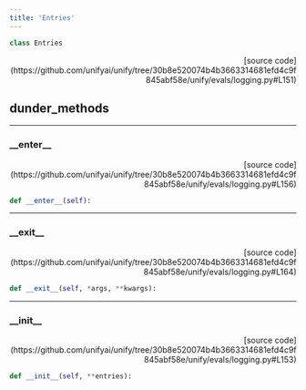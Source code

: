 ```yaml
---
title: 'Entries'
---
```


```python
class Entries
```

<p align="right">[source code](https://github.com/unifyai/unify/tree/30b8e520074b4b3663314681efd4c9f845abf58e/unify/evals/logging.py#L151)</p>



## dunder_methods

---

### \_\_enter\_\_

<p align="right">[source code](https://github.com/unifyai/unify/tree/30b8e520074b4b3663314681efd4c9f845abf58e/unify/evals/logging.py#L156)</p>

```python
def __enter__(self):
```



---

### \_\_exit\_\_

<p align="right">[source code](https://github.com/unifyai/unify/tree/30b8e520074b4b3663314681efd4c9f845abf58e/unify/evals/logging.py#L164)</p>

```python
def __exit__(self, *args, **kwargs):
```



---

### \_\_init\_\_

<p align="right">[source code](https://github.com/unifyai/unify/tree/30b8e520074b4b3663314681efd4c9f845abf58e/unify/evals/logging.py#L153)</p>

```python
def __init__(self, **entries):
```

